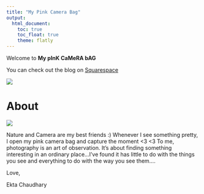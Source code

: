 ```yaml
---
title: "My Pink Camera Bag"
output: 
  html_document:
    toc: true
    toc_float: true
    theme: flatly
---
```


Welcome to **My pInK CaMeRA bAG** 

You can check out the blog on [Squarespace](https://www.mypinkcamerabag.com)

![](pink2.jpg)


# About

![](me3.jpg)

Nature and Camera are my best friends :) Whenever I see something pretty, I open my pink camera bag and capture the moment <3 <3 
To me, photography is an art of observation. It’s about finding something interesting in an ordinary place…I’ve found it has little to do with the things you see and everything to do with the way you see them….

Love,

Ekta Chaudhary

